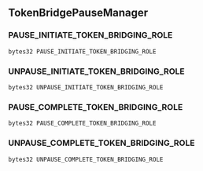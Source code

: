 ## TokenBridgePauseManager

### PAUSE_INITIATE_TOKEN_BRIDGING_ROLE

```solidity
bytes32 PAUSE_INITIATE_TOKEN_BRIDGING_ROLE
```

### UNPAUSE_INITIATE_TOKEN_BRIDGING_ROLE

```solidity
bytes32 UNPAUSE_INITIATE_TOKEN_BRIDGING_ROLE
```

### PAUSE_COMPLETE_TOKEN_BRIDGING_ROLE

```solidity
bytes32 PAUSE_COMPLETE_TOKEN_BRIDGING_ROLE
```

### UNPAUSE_COMPLETE_TOKEN_BRIDGING_ROLE

```solidity
bytes32 UNPAUSE_COMPLETE_TOKEN_BRIDGING_ROLE
```

